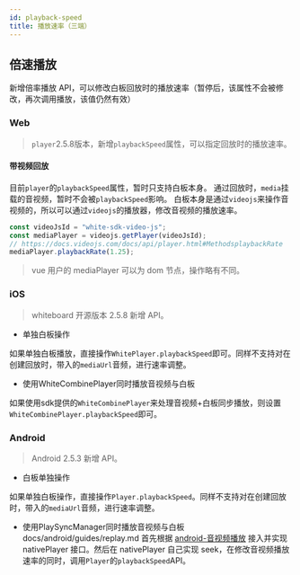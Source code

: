 ```yaml
---
id: playback-speed
title: 播放速率（三端）
---
```


## 倍速播放

新增倍率播放 API，可以修改白板回放时的播放速率（暂停后，该属性不会被修改，再次调用播放，该值仍然有效）

### Web

>`player`2.5.8版本，新增`playbackSpeed`属性，可以指定回放时的播放速率。

#### 带视频回放

目前`player`的`playbackSpeed`属性，暂时只支持白板本身。
通过回放时，`media`挂载的音视频，暂时不会被`playbackSpeed`影响。
白板本身是通过`videojs`来操作音视频的，所以可以通过`videojs`的播放器，修改音视频的播放速率。

```js
const videoJsId = "white-sdk-video-js";
const mediaPlayer = videojs.getPlayer(videoJsId);
// https://docs.videojs.com/docs/api/player.html#MethodsplaybackRate
mediaPlayer.playbackRate(1.25);
```

>vue 用户的 mediaPlayer 可以为 dom 节点，操作略有不同。

### iOS

>whiteboard 开源版本 2.5.8 新增 API。

* 单独白板操作

如果单独白板播放，直接操作`WhitePlayer.playbackSpeed`即可。同样不支持对在创建回放时，带入的`mediaUrl`音频，进行速率调整。

* 使用WhiteCombinePlayer同时播放音视频与白板

如果使用sdk提供的`WhiteCombinePlayer`来处理音视频+白板同步播放，则设置`WhiteCombinePlayer.playbackSpeed`即可。

### Android

>Android 2.5.3 新增 API。

* 白板单独操作

如果单独白板操作，直接操作`Player.playbackSpeed`。同样不支持对在创建回放时，带入的`mediaUrl`音频，进行速率调整。

* 使用PlaySyncManager同时播放音视频与白板
docs/android/guides/replay.md
首先根据 [android-音视频播放](../android/guides/replay.md#视频支持) 接入并实现 nativePlayer 接口。然后在 nativePlayer 自己实现 seek，在修改音视频播放速率的同时，调用`Player`的`playbackSpeed`API。
